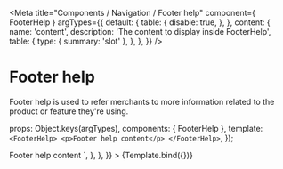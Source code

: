 

<Meta
  title="Components / Navigation / Footer help"
  component={ FooterHelp }
  argTypes={{
    default: {
      table: {
        disable: true,
      },
    },
    content: {
      name: 'content',
      description: 'The content to display inside FooterHelp',
      table: {
        type: {
          summary: 'slot'
        },
      },
    },
  }}
/>

# Footer help

Footer help is used to refer merchants to more information related to the product or feature they're using.

  props: Object.keys(argTypes),
  components: { FooterHelp },
  template: `
  <FooterHelp>
    <p>Footer help content</p>
  </FooterHelp>`,
});

<Canvas>
  <Story
    name="Footer help"
    parameters = {{
      docs: {
        source: {
          code: dedent`
            <FooterHelp>Footer help content</FooterHelp>
          `,
        },
      },
    }}
  >
    {Template.bind({})}
  </Story>
</Canvas>

<ArgsTable story="Footer help" />



